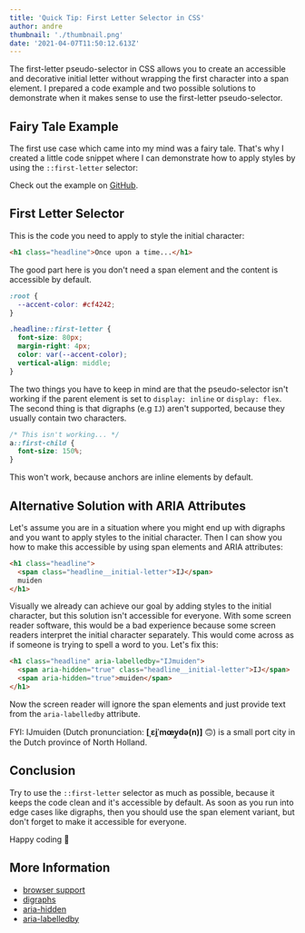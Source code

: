 ```yaml
---
title: 'Quick Tip: First Letter Selector in CSS'
author: andre
thumbnail: './thumbnail.png'
date: '2021-04-07T11:50:12.613Z'
---
```


The first-letter pseudo-selector in CSS allows you to create an accessible and
decorative initial letter without wrapping the first character into a span
element. I prepared a code example and two possible solutions to demonstrate
when it makes sense to use the first-letter pseudo-selector.

## Fairy Tale Example

The first use case which came into my mind was a fairy tale. That's why I
created a little code snippet where I can demonstrate how to apply styles by
using the `::first-letter` selector:


<Snippet
  url="https://examples.yetanother.blog/first-letter-selector/"
  title="First Letter CSS Selector"
  height={400}
  defaultTab="css"
/>

Check out the example on
[GitHub](https://github.com/yetanother-blog/examples/tree/main/first-letter-selector).

## First Letter Selector

This is the code you need to apply to style the initial character:

```html
<h1 class="headline">Once upon a time...</h1>
```

The good part here is you don't need a span element and the content is
accessible by default.

```css
:root {
  --accent-color: #cf4242;
}

.headline::first-letter {
  font-size: 80px;
  margin-right: 4px;
  color: var(--accent-color);
  vertical-align: middle;
}
```

The two things you have to keep in mind are that the pseudo-selector isn't
working if the parent element is set to `display: inline` or `display: flex`.
The second thing is that digraphs (e.g `IJ`) aren't supported, because they
usually contain two characters.

```css
/* This isn't working... */
a::first-child {
  font-size: 150%;
}
```

This won't work, because anchors are inline elements by default.

## Alternative Solution with ARIA Attributes

Let's assume you are in a situation where you might end up with digraphs and you
want to apply styles to the initial character. Then I can show you how to make
this accessible by using span elements and ARIA attributes:

```html
<h1 class="headline">
  <span class="headline__initial-letter">IJ</span>
  muiden
</h1>
```

Visually we already can achieve our goal by adding styles to the initial
character, but this solution isn't accessible for everyone. With some screen
reader software, this would be a bad experience because some screen readers
interpret the initial character separately. This would come across as if someone
is trying to spell a word to you. Let's fix this:

```html
<h1 class="headline" aria-labelledby="IJmuiden">
  <span aria-hidden="true" class="headline__initial-letter">IJ</span>
  <span aria-hidden="true">muiden</span>
</h1>
```

Now the screen reader will ignore the span elements and just provide text from
the `aria-labelledby` attribute.

FYI: IJmuiden (Dutch pronunciation: **[ˌɛi̯ˈmœy̯də(n)]** 🙃) is a small port city
in the Dutch province of North Holland.

## Conclusion

Try to use the `::first-letter` selector as much as possible, because it keeps
the code clean and it's accessible by default. As soon as you run into edge
cases like digraphs, then you should use the span element variant, but don't
forget to make it accessible for everyone.

Happy coding 👾

## More Information

- [browser support](https://caniuse.com/css-first-letter)
- [digraphs](<https://en.wikipedia.org/wiki/Digraph_(orthography)>)
- [aria-hidden](https://www.w3.org/TR/wai-aria-1.1/#aria-hidden)
- [aria-labelledby](https://www.w3.org/TR/wai-aria-1.1/#aria-labelledby)

